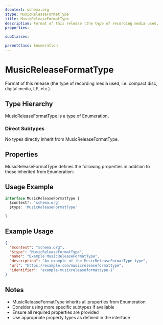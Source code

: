 ```yaml
---
$context: schema.org
$type: MusicReleaseFormatType
title: MusicReleaseFormatType
description: Format of this release (the type of recording media used, i.e. compact disc, digital media, LP, etc.).
properties:

subClasses:

parentClass: Enumeration
---
```


# MusicReleaseFormatType

Format of this release (the type of recording media used, i.e. compact disc, digital media, LP, etc.).

## Type Hierarchy

MusicReleaseFormatType is a type of Enumeration.

### Direct Subtypes

No types directly inherit from MusicReleaseFormatType.

## Properties

MusicReleaseFormatType defines the following properties in addition to those inherited from Enumeration:



## Usage Example

```typescript
interface MusicReleaseFormatType {
  $context?: 'schema.org'
  $type: 'MusicReleaseFormatType'

}
```

## Example Usage

```json
{
  "$context": "schema.org",
  "$type": "MusicReleaseFormatType",
  "name": "Example MusicReleaseFormatType",
  "description": "An example of the MusicReleaseFormatType type",
  "url": "https://example.com/musicreleaseformattype",
  "identifier": "example-musicreleaseformattype-1"
}
```

## Notes

- MusicReleaseFormatType inherits all properties from Enumeration
- Consider using more specific subtypes if available
- Ensure all required properties are provided
- Use appropriate property types as defined in the interface

